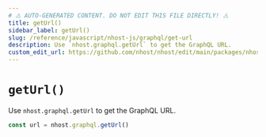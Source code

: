 ```yaml
---
# ⚠️ AUTO-GENERATED CONTENT. DO NOT EDIT THIS FILE DIRECTLY! ⚠️
title: getUrl()
sidebar_label: getUrl()
slug: /reference/javascript/nhost-js/graphql/get-url
description: Use `nhost.graphql.getUrl` to get the GraphQL URL.
custom_edit_url: https://github.com/nhost/nhost/edit/main/packages/nhost-js/src/clients/graphql.ts#L124
---
```


# `getUrl()`

Use `nhost.graphql.getUrl` to get the GraphQL URL.

```ts
const url = nhost.graphql.getUrl()
```
